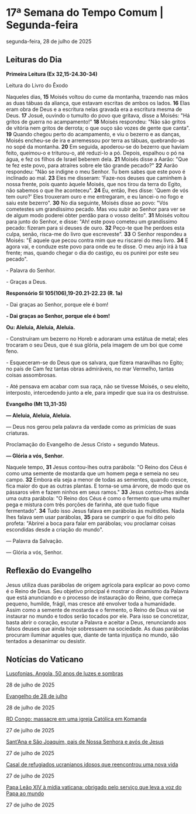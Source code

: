 
# 17ª Semana do Tempo Comum | Segunda-feira

segunda-feira, 28 de julho de 2025

## Leituras do Dia

**Primeira Leitura (Ex 32,15-24.30-34)**

Leitura do Livro do Êxodo

Naqueles dias, **15** Moisés voltou do cume da montanha, trazendo nas mãos as duas tábuas da aliança, que estavam escritas de ambos os lados. **16** Elas eram obra de Deus e a escritura nelas gravada era a escritura mesma de Deus. **17** Josué, ouvindo o tumulto do povo que gritava, disse a Moisés: "Há gritos de guerra no acampamento!" **18** Moisés respondeu: "Não são gritos de vitória nem gritos de derrota; o que ouço são vozes de gente que canta". **19** Quando chegou perto do acampamento, e viu o bezerro e as danças, Moisés encheu-se de ira e arremessou por terra as tábuas, quebrando-as no sopé da montanha. **20** Em seguida, apoderou-se do bezerro que haviam feito, queimou-o e triturou-o, até reduzi-lo a pó. Depois, espalhou o pó na água, e fez os filhos de Israel beberem dela. **21** Moisés disse a Aarão: "Que te fez este povo, para atraíres sobre ele tão grande pecado?" **22** Aarão respondeu: "Não se indigne o meu Senhor. Tu bem sabes que este povo é inclinado ao mal. **23** Eles me disseram: 'Faze-nos deuses que caminhem à nossa frente, pois quanto àquele Moisés, que nos tirou da terra do Egito, não sabemos o que lhe aconteceu". **24** Eu, então, lhes disse: 'Quem de vós tem ouro?' Eles trouxeram ouro e me entregaram, e eu lancei-o no fogo e saiu este bezerro". **30** No dia seguinte, Moisés disse ao povo: "Vós cometestes um grandíssimo pecado. Mas vou subir ao Senhor para ver se de algum modo poderei obter perdão para o vosso delito". **31** Moisés voltou para junto do Senhor, e disse: "Ah! este povo cometeu um grandíssimo pecado: fizeram para si deuses de ouro. **32** Peço-te que lhe perdoes esta culpa, senão, risca-me do livro que escreveste". **33** O Senhor respondeu a Moisés: "É aquele que pecou contra mim que eu riscarei do meu livro. **34** E agora vai, e conduze este povo para onde eu te disse. O meu anjo irá à tua frente; mas, quando chegar o dia do castigo, eu os punirei por este seu pecado".

\- Palavra do Senhor.

\- Graças a Deus.

**Responsório Sl 105(106),19-20.21-22.23 (R. 1a)**

\- Dai graças ao Senhor, porque ele é bom!

**\- Dai graças ao Senhor, porque ele é bom!**

**Ou: Aleluia, Aleluia, Aleluia.** 

\- Construíram um bezerro no Horeb e adoraram uma estátua de metal; eles trocaram o seu Deus, que é sua glória, pela imagem de um boi que come feno. 

\- Esqueceram-se do Deus que os salvara, que fizera maravilhas no Egito; no país de Cam fez tantas obras admiráveis, no mar Vermelho, tantas coisas assombrosas. 

\- Até pensava em acabar com sua raça, não se tivesse Moisés, o seu eleito, interposto, intercedendo junto a ele, para impedir que sua ira os destruísse. 

**Evangelho (Mt 13,31-35)**

 **— Aleluia, Aleluia, Aleluia.**

— Deus nos gerou pela palavra da verdade como as primícias de suas criaturas.

Proclamação do Evangelho de Jesus Cristo + segundo Mateus.

**— Glória a vós, Senhor.**

Naquele tempo, **31** Jesus contou-lhes outra parábola: "O Reino dos Céus é como uma semente de mostarda que um homem pega e semeia no seu campo. **32** Embora ela seja a menor de todas as sementes, quando cresce, fica maior do que as outras plantas. E torna-se uma árvore, de modo que os pássaros vêm e fazem ninhos em seus ramos." **33** Jesus contou-lhes ainda uma outra parábola: "O Reino dos Céus é como o fermento que uma mulher pega e mistura com três porções de farinha, até que tudo fique fermentado". **34** Tudo isso Jesus falava em parábolas às multidões. Nada lhes falava sem usar parábolas, **35** para se cumprir o que foi dito pelo profeta: "Abrirei a boca para falar em parábolas; vou proclamar coisas escondidas desde a criação do mundo".

 — Palavra da Salvação.

 — Glória a vós, Senhor.

## Reflexão do Evangelho

 Jesus utiliza duas parábolas de origem agrícola para explicar ao povo como é o Reino de Deus. Seu objetivo principal é mostrar o dinamismo da Palavra que está anunciando e o processo de instauração do Reino, que começa pequeno, humilde, frágil, mas cresce até envolver toda a humanidade. Assim como a semente de mostarda e o fermento, o Reino de Deus vai se instaurar no mundo e todos serão tocados por ele. Para isso se concretizar, basta abrir o coração, escutar a Palavra e aceitar a Deus, renunciando aos falsos deuses que ainda hoje sobressaem na sociedade. As duas parábolas procuram iluminar aqueles que, diante de tanta injustiça no mundo, são tentados a desanimar ou desistir.

## Notícias do Vaticano

[Lusofonias. Angola, 50 anos de luzes e sombras](https://www.vaticannews.va/pt/africa/news/2025-07/angola-completa-50-anos-entre-luzes-e-sombras-lusofonias.html) 

28 de julho de 2025

[Evangelho de 28 de julho](https://www.vaticannews.va/pt/igreja/news/2025-07/evangelho-28-julho-2025-dom-mario-spaki.html) 

28 de julho de 2025

[RD Congo: massacre em uma igreja Católica em Komanda](https://www.vaticannews.va/pt/igreja/news/2025-07/rd-congo-massacre-igreja-catolica-komanda.html) 

27 de julho de 2025

[Sant’Ana e São Joaquim, pais de Nossa Senhora e avós de Jesus](https://www.vaticannews.va/pt/igreja/news/2025-07/santa-ana-sao-joaquim-pais-nossa-senhora-avos-jesus.html) 

27 de julho de 2025

[Casal de refugiados ucranianos idosos que reencontrou uma nova vida](https://www.vaticannews.va/pt/mundo/news/2025-07/casal-refugiados-ucranianos-idosos-nova-vida.html) 

27 de julho de 2025

[Papa Leão XIV à mídia vaticana: obrigado pelo serviço que leva a voz do Papa ao mundo](https://www.vaticannews.va/pt/papa/news/2025-07/papa-leao-xiv-midia-vaticana-obrigado-servico.html) 

27 de julho de 2025
